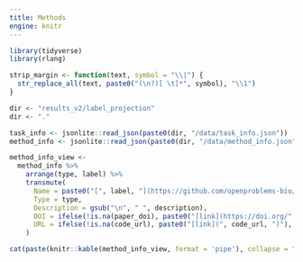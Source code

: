 ```yaml
---
title: Methods
engine: knitr
---
```


```r
library(tidyverse)
library(rlang)

strip_margin <- function(text, symbol = "\\|") {
  str_replace_all(text, paste0("(\n?)[ \t]*", symbol), "\\1") 
}

dir <- "results_v2/label_projection"
dir <- "."

task_info <- jsonlite::read_json(paste0(dir, "/data/task_info.json"))
method_info <- jsonlite::read_json(paste0(dir, "/data/method_info.json"), simplifyVector = TRUE)
```



```r
method_info_view <- 
  method_info %>%
    arrange(type, label) %>%
    transmute(
      Name = paste0("[", label, "](https://github.com/openproblems-bio/openproblems-v2/tree/main/src/", task_info$id, "/", dirname(config_path), ")"),
      Type = type,
      Description = gsub("\n", " ", description),
      DOI = ifelse(!is.na(paper_doi), paste0("[link](https://doi.org/", paper_doi, ")"), ""),
      URL = ifelse(!is.na(code_url), paste0("[link](", code_url, ")"), "")
    )

cat(paste(knitr::kable(method_info_view, format = 'pipe'), collapse = "\n"))
```

